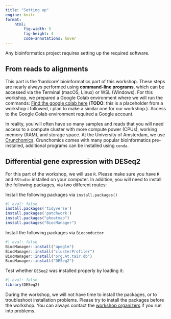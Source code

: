```yaml
---
title: "Setting up"
engine: knitr
format:
    html:
        fig-width: 5
        fig-height: 4
        code-annotations: hover
---
```


Any bioinformatics project requires setting up the required software. 

## From reads to alignments

This part is the 'hardcore' bioinformatics part of this workshop. These steps are nearly always performed using **command-line programs**, which can be accessed via the Terminal (macOS, Linux) or WSL (Windows). For this workshop, we prepared a Google Colab environment where we will run the commands: [Find the google colab here](https://github.com/maschon0/scPlants_practical0?tab=readme-ov-file) (**TODO**: this is a placeholder from a workshop i followed, i plan to make a similar one for our workshop.). Access to the Google Colab environment required a Google account. 

In reality, you will often have so many samples and reads that you will need access to a compute cluster with more compute power (CPUs), working memory (RAM), and storage space. At the University of Amsterdam, we use [Crunchomics](https://crunchomics-documentation.readthedocs.io/en/latest/). Crunchomics comes with many popular bioinformatics pre-installed, additional programs can be installed using `conda`.

## Differential gene expression with DESeq2

For this part of the workshop, we will use `R`. Please make sure you have `R` and `RStudio` installed on your computer. In addition, you will need to install the following packages, via two different routes:

Install the following packages via `install.packages()`

```R
#| eval: false 
install.packages('tidyverse')
install.packages('patchwork')
install.packages("pheatmap")
install.packages("BiocManager")
```

Install the following packages via `Bioconductor`

```R
#| eval: false 
BiocManager::install("apeglm")
BiocManager::install("clusterProfiler")
BiocManager::install("org.At.tair.db")
BiocManager::install("DESeq2")
```

Test whether `DESeq2` was installed properly by loading it:

```R
#| eval: false 
library(DESeq2)
```

During the workshop, we will not have time to install the packages, or to troubleshoot installation problems. Please try to install the packages before the workshop. You can always contact the [workshop organizers](https://www.biodsc.nl/people.html) if you run into problems.